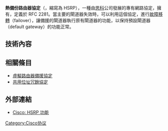 {{noteTA
|G1=IT
}}
'''熱備份路由器協定'''（{{lang-en|Hot Standby Router Protocol}}，縮寫為 HSRP），一種由[[思科|思科]]公司發展的專有網路協定，擁有{{US patent|5473599}}，定義於 RFC 2281。當主要的閘道器失效時，可以利用這個協定，進行[[故障移轉|故障移轉]]（failover），讓備援的閘道器執行原有閘道器的功能，以保持預設閘道器（default gateway）的功能正常。

==技術內容==
==相關條目==
* [[虛擬路由器備援協定|虛擬路由器備援協定]]
* [[共用位址冗餘協定|共用位址冗餘協定]]

==外部連結==
* [http://www.cisco.com/en/US/tech/tk648/tk362/technologies_tech_note09186a0080094a91.shtml Cisco: HSRP 功能] {{Wayback|url=http://www.cisco.com/en/US/tech/tk648/tk362/technologies_tech_note09186a0080094a91.shtml |date=20140208153235 }}
{{DEFAULTSORT:HSRP}}
[[Category:Cisco协议|Category:Cisco协议]]